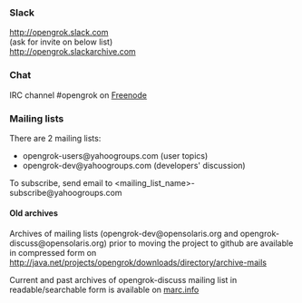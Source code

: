 === Slack ===

http://opengrok.slack.com <br>
(ask for invite on below list) <br>
http://opengrok.slackarchive.com <br>

=== Chat ===

IRC channel #opengrok on [http://www.freenode.net Freenode]

=== Mailing lists ===

There are 2 mailing lists:

* opengrok-users@yahoogroups.com (user topics)
* opengrok-dev@yahoogroups.com (developers' discussion)

To subscribe, send email to <nowiki><mailing_list_name></nowiki>-subscribe@yahoogroups.com

==== Old archives ====

Archives of mailing lists (opengrok-dev@opensolaris.org and opengrok-discuss@opensolaris.org) prior to moving the project to github are available in compressed form on http://java.net/projects/opengrok/downloads/directory/archive-mails

Current and past archives of opengrok-discuss mailing list in readable/searchable form is available on [http://marc.info/?l=opensolaris-opengrok-discuss&r=1&w=2 marc.info]
